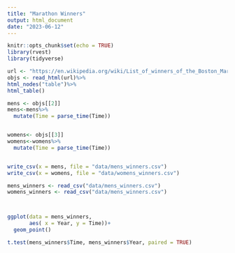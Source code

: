 ```yaml
---
title: "Marathon Winners"
output: html_document
date: "2023-06-12"
---
```


```r
knitr::opts_chunk$set(echo = TRUE)
library(rvest)
library(tidyverse)
```

```r
url <- "https://en.wikipedia.org/wiki/List_of_winners_of_the_Boston_Marathon"
objs <- read_html(url)%>%
html_nodes("table")%>%
html_table()

mens <- objs[[2]]
mens<-mens%>%
  mutate(Time = parse_time(Time))


womens<- objs[[3]]
womens<-womens%>%
  mutate(Time = parse_time(Time))


write_csv(x = mens, file = "data/mens_winners.csv")
write_csv(x = womens, file = "data/womens_winners.csv")
```

```r
mens_winners <- read_csv("data/mens_winners.csv")
womens_winners <- read_csv("data/mens_winners.csv")



ggplot(data = mens_winners,
       aes( x = Year, y = Time))+
  geom_point()

t.test(mens_winners$Time, mens_winners$Year, paired = TRUE)
```

```r

```

